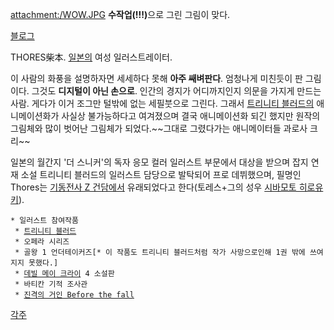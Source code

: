 attachment:/WOW.JPG
'''수작업(!!!)'''으로 그린 그림이 맞다.

[http://blog.goo.ne.jp/thores 블로그]

THORES柴本. [[일본]]의 여성 일러스트레이터.

이 사람의 화풍을 설명하자면 세세하다 못해 '''아주 쌔벼판다'''. 엄청나게 미친듯이 판 그림이다. 그것도 '''디지털이 아닌 손으로'''. 인간의 경지가 어디까지인지 의문을 가지게 만드는 사람. 게다가 이거 조그만 털밖에 없는 세필붓으로 그린다. 그래서 [[트리니티 블러드]]의 애니메이션화가 사실상 불가능하다고 여겨졌으며 결국 애니메이션화 되긴 했지만 원작의 그림체와 많이 벗어난 그림체가 되었다.~~그대로 그렸다가는 애니메이터들 과로사 크리~~

일본의 월간지 '더 스니커'의 독자 응모 컬러 일러스트 부문에서 대상을 받으며 잡지 연재 소설 트리니티 블러드의 일러스트 담당으로 발탁되어 프로 데뷔했으며, 필명인 Thores는 [[기동전사 Z 건담]]에서 유래되었다고 한다(토레스+그의 성우 [[시바모토 히로유키]]).

 * 일러스트 참여작품
  * [[트리니티 블러드]]
  * 오페라 시리즈
  * 골왕 1 언더테이커즈[* 이 작품도 트리니티 블러드처럼 작가 사망으로인해 1권 밖에 쓰여지지 못했다.]
  * [[데빌 메이 크라이]] 4 소설판
  * 바티칸 기적 조사관
  * [[진격의 거인 Before the fall]]

[[각주]]
